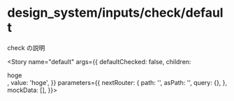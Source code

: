 
<Meta
  title="design_system/inputs/check/default"
  component={Check}
  decorators={[withMock]}
/>

# design_system/inputs/check/default

check の説明

<Story
  name="default"
  args={{
    defaultChecked: false,
    children: <div>hoge</div>,
    value: 'hoge',
  }}
  parameters={{
    nextRouter: {
      path: '',
      asPath: '',
      query: {},
    },
    mockData: [],
  }}></Story>

<Source>
  <Check />
</Source>

<Props story="default" />
